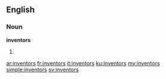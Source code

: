 ==English==

===Noun===
'''inventors'''

# {{plural of|[[inventor]]}}

[[ar:inventors]]
[[fr:inventors]]
[[it:inventors]]
[[ku:inventors]]
[[my:inventors]]
[[simple:inventors]]
[[sv:inventors]]